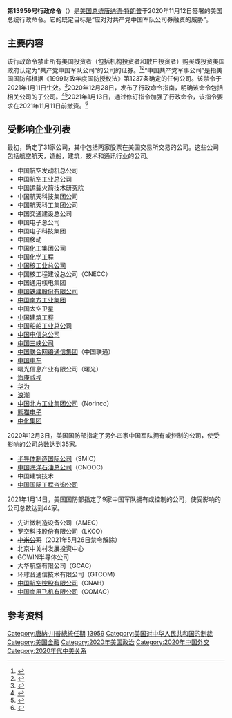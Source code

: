{{Infobox U.S. Presidential Document
| longtitle        = 关于解决为共产党中国军队公司融资的证券投资构成威胁的行政命令
| executiveorder   = 13959
| name             = 第13959号行政命令
| type             = executive order
| signedpresident  = 唐纳德·特朗普
| signeddate       = {{start date|2020|11|12}}
| publicationdate  = {{start date|2020|11|17}}
| documentcitation = 85 FR 73185
| documentnumber   = 2020-25459
}}

'''第13959号行政命令'''（{{lang-en|Executive Order 13959}}）是[[美国总统|美国总统]][[唐纳德·特朗普|唐纳德·特朗普]]于2020年11月12日签署的美国总统行政命令。它的既定目标是“应对对共产党中国军队公司券融资的威胁”。

== 主要内容 ==
{{Main|美国对中华人民共和国的制裁}}
该行政命令禁止所有美国投资者（包括机构投资者和散户投资者）购买或投资美国政府认定为“共产党中国军队公司”的公司的证券。<ref>{{Cite news|last1=Pamuk|first1=Humeyra , Alexandra Alper, Idrees|last2=Alper|first2=Alexandra|last3=Ali|first3=Idrees|date=2020-11-13|title=Trump bans U.S. investments in companies linked to Chinese military|language=en|work=[[Reuters|Reuters]]|url=https://www.reuters.com/article/usa-china-securities-idUSKBN27T1MD|dead-url=no|access-date=2020-12-15|archive-date=2020-12-11|archive-url=https://web.archive.org/web/20201211160118/https://www.reuters.com/article/usa-china-securities-idUSKBN27T1MD}}</ref><ref>{{Cite web|title=Executive Order on Addressing the Threat from Securities Investments that Finance Communist Chinese Military Companies|url=https://www.whitehouse.gov/presidential-actions/executive-order-addressing-threat-securities-investments-finance-communist-chinese-military-companies/|access-date=2020-12-15|website=The White House|language=en-US|archive-date=2020-12-14|archive-url=https://web.archive.org/web/20201214032643/https://www.whitehouse.gov/presidential-actions/executive-order-addressing-threat-securities-investments-finance-communist-chinese-military-companies/|dead-url=no}}</ref>“中国共产党军事公司”是指美国国防部根据《1999财政年度国防授权法》第1237条确定的任何公司。该禁令于2021年1月11日生效。<ref name="fr">{{Cite web |title=Addressing the Threat From Securities Investments That Finance Communist Chinese Military Companies |work=Federal Register |access-date=December 14, 2020 |url=https://www.federalregister.gov/documents/2020/11/17/2020-25459/addressing-the-threat-from-securities-investments-that-finance-communist-chinese-military-companies |archive-date=December 13, 2020 |archive-url=https://web.archive.org/web/20201213171907/https://www.federalregister.gov/documents/2020/11/17/2020-25459/addressing-the-threat-from-securities-investments-that-finance-communist-chinese-military-companies |dead-url=no }}</ref>2020年12月28日，发布了行政命令指南，明确该命令包括相关公司的子公司。<ref>{{Cite news|date=2020-12-28|title=Trump administration bolsters order barring U.S. investment in Chinese firms|language=en|work=[[Reuters|Reuters]]|url=https://www.reuters.com/article/us-trump-china-military-companies-idUSKBN2921YY|dead-url=no|access-date=2020-12-29|archive-date=2020-12-29|archive-url=https://web.archive.org/web/20201229154238/https://www.reuters.com/article/us-trump-china-military-companies-idUSKBN2921YY}}</ref><ref>{{Cite web|date=December 28, 2020|title=Publication of Communist Chinese Military Companies Frequently Asked Questions and Related List|url=https://home.treasury.gov/policy-issues/financial-sanctions/recent-actions/20201228|dead-url=no|archive-url=https://web.archive.org/web/20201229154238/https://home.treasury.gov/policy-issues/financial-sanctions/recent-actions/20201228|archive-date=2020-12-29|access-date=2020-12-29|website=U.S. Department of the Treasury}}</ref>2021年1月13日，通过修订指令加强了行政命令，该指令要求在2021年11月11日前撤资。<ref>{{Cite news|date=2021-01-14|title=Trump bolsters ban on U.S. investments in China|language=en|work=[[Reuters|Reuters]]|url=https://www.reuters.com/article/us-usa-trump-china-investments-idUSKBN29J04J|access-date=2021-01-14|archive-date=2021-04-29|archive-url=https://web.archive.org/web/20210429025800/https://www.reuters.com/article/us-usa-trump-china-investments-idUSKBN29J04J|dead-url=no}}</ref>

==受影响企业列表==
最初，确定了31家公司，其中包括两家股票在美国交易所交易的公司。这些公司包括航空航天，造船，建筑，技术和通讯行业的公司。

*中国航空发动机总公司
*中国航空工业总公司
*中国运载火箭技术研究院
*中国航天科技集团公司
*中国航天科工集团公司
*中国交通建设总公司
*中国电子总公司
*中国电子科技集团
*中国移动
*中国化工集团公司
*中国化学工程
*[[中國核工業建設集團|中国核工业总公司]]
*中国核工程建设总公司（CNECC）
*中国通用核电集团
*[[中国铁建|中国铁建股份有限公司]]
*[[中國兵器裝備集團|中国南方工业集团]]
*中国太空卫星
*[[中國建築集團|中国建筑工程]]
*[[中國船舶工業股份|中国船舶工业总公司]]
*[[中國電信|中国电信总公司]]
*[[中國長江三峽集團|中国三峡公司]]
*[[中国联通|中国联合网络通信集团]]（中国联通）
*[[中国中车|中国中车]]
*曙光信息产业有限公司（曙光）
*[[海康威视|海康威视]]
*[[华为|华为]]
*[[浪潮集團|浪潮]]
*[[中国兵器工业集团#中国北方工业有限公司|中国北方工业集团公司]]（Norinco）
*[[熊猫电子|熊猫电子]]
*[[中化集团|中化集团]]

2020年12月3日，美国国防部指定了另外四家中国军队拥有或控制的公司，使受影响的公司总数达到35家。

*[[中芯國際|半导体制造国际公司]]（SMIC）
*[[中國海洋石油|中国海洋石油总公司]]（CNOOC）
*中国建筑技术
*[[中国国际工程咨询公司|中国国际工程咨询公司]]

2021年1月14日，美国国防部指定了9家中国军队拥有或控制的公司，使受影响的公司总数达到44家。

*先进微制造设备公司（AMEC）
*罗空科技股份有限公司（LKCO）
*<s>[[小米公司|小米公司]]</s>（2021年5月26日禁令解除）
*北京中关村发展投资中心
*GOWIN半导体公司
*大华航空有限公司（GCAC）
*环球音通信技术有限公司（GTCOM）
*[[中國航空集團|中国航空控股有限公司]]（CNAH）
*[[中國商用飛機|中国商用飞机有限公司]]（COMAC）

==参考资料==
{{reflist}}

[[Category:唐納·川普總統任期|Category:唐納·川普總統任期]]
[[Category:美国行政命令|13959]]
[[Category:美国对中华人民共和国的制裁|Category:美国对中华人民共和国的制裁]]
[[Category:美国金融|Category:美国金融]]
[[Category:2020年美国政治|Category:2020年美国政治]]
[[Category:2020年中国外交|Category:2020年中国外交]]
[[Category:2020年代中美关系|Category:2020年代中美关系]]
